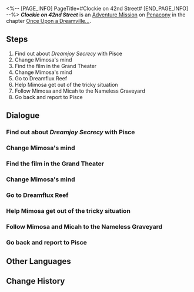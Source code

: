 <%-- [PAGE_INFO]
PageTitle=#Clockie on 42nd Street#
[END_PAGE_INFO] --%>
{{Stub|Dialogue.}}
{{Mission Infobox
|id            = 8022103
|title         = 
|image         = {{subst:void|<!--$UPLOAD:<<SpriteOutput/Chronicle/8022103_f.png>-<Mission Clockie on 42nd Street Stelle.png>-<Fate's Atlas Images>>-->}}{{subst:void|<!--$UPLOAD:<<SpriteOutput/Chronicle/8022103_m.png>-<Mission Clockie on 42nd Street Caelus.png>-<Fate's Atlas Images>>-->}}
<gallery>
Mission Clockie on 42nd Street Stelle.png|Stelle
Mission Clockie on 42nd Street Caelus.png|Caelus
</gallery>
|type          = Adventure
|event_name    = 
|chapter       = Once Upon a Dreamville...
|requirements  = [[Adventure Mission]] ''[[Day for Night]]'' completed
|summary       = You retrieved the final reel of ''Clockie: Dreamjoy Memoir'' and also helped an Iris Family member rediscover a long-lost family love that was buried in time.<br />The direction the compass points to doesn't belong to any one person, but rather to this world.
|characters    = Trailblazer
|startLocation = [[Penacony]] - [[Clock Studios Theme Park]]
|world         = Penacony
|area          = Clock Studios Theme Park
|prev          = Day for Night
|next          = Clock-Styled Ending
|rewards       = Stellar Jade*20; Lost Gold Fragment*3; Credit*20,000
}}
'''''Clockie on 42nd Street''''' is an [[Adventure Mission]] on [[Penacony]] in the chapter [[Once Upon a Dreamville...]].

==Steps==
# Find out about ''Dreamjoy Secrecy'' with Pisce
# Change Mimosa's mind
# Find the film in the Grand Theater
# Change Mimosa's mind
# Go to Dreamflux Reef
# Help Mimosa get out of the tricky situation
# Follow Mimosa and Micah to the Nameless Graveyard
# Go back and report to Pisce

<!--
==Gameplay Notes==

--><!--
==Trial Character==

-->
==Dialogue==
{{Stub Dialogue}}

===Find out about ''Dreamjoy Secrecy'' with Pisce===
{{Mission Description|type=adventure|location=Clock Studios Theme Park|Thanks to your relationship with the Watchmaker, you have been made a special guest director for Clock Studios and begun editing the ''Dreamjoy Memoir'' movie...<br />It looks like editing can't go ahead for the final part of ''Dreamjoy Memoir''! Find Pisce and ask what's going on.}}
{{Dialogue Start}}
:{{tx}}
{{Dialogue End}}

===Change Mimosa's mind===
{{Mission Description|type=adventure|location=Clock Studios Theme Park|update|Mimosa of the Iris Family wants to stop you from taking the film. Go and see what secret she is hiding in her heart.<br />Anyone who stands against Clockie can taste the power of clockwork!}}
{{Dialogue Start}}
:{{tx}}
{{Dialogue End}}

===Find the film in the Grand Theater===
{{Mission Description|type=adventure|location=Penacony Grand Theater|update|You have arrived at the Penacony Grand Theater to find the ''Dreamjoy Secrecy'' film.<br />The ending of ''Dreamjoy Memoir'' is around here somewhere. Start searching!}}
{{Dialogue Start}}
:{{tx}}
{{Dialogue End}}

===Change Mimosa's mind===
{{Mission Description|type=adventure|location=Penacony Grand Theater|update|Mimosa of the Iris Family wants to stop you from taking the film. Go and see what secret she is hiding in her heart.<br />Anyone who stands against Clockie can taste the power of clockwork!}}
{{Dialogue Start}}
:{{tx}}
{{Dialogue End}}

===Go to Dreamflux Reef===
{{Mission Description|type=adventure|location=Dreamflux Reef|update|Under the influence of clockwork, Mimosa changed her mind. She headed to Dreamflux Reef to search for a secret regarding Clockie...<br />It seems that she and the Watchmaker are hiding something. Go and get some answers from her.}}
{{Dialogue Start}}
:{{tx}}
{{Dialogue End}}

===Help Mimosa get out of the tricky situation===
{{Mission Description|type=adventure|location=Dreamflux Reef|update|Under the influence of clockwork, Mimosa changed her mind. She headed to Dreamflux Reef to search for a secret regarding Clockie...<br />It looks like Mimosa is in some kind of trouble. Go and help her.}}
{{Dialogue Start}}
:{{tx}}
{{Dialogue End}}

===Follow Mimosa and Micah to the Nameless Graveyard===
{{Mission Description|type=adventure|location=Dreamflux Reef|update|It turns out that Mimosa was Clockie's animator, as well as the Watchmaker's adopted child. The Watchmaker seems to have left behind a relic for Mimosa. Go and see what's going on.}}
{{Dialogue Start}}
:{{tx}}
{{Dialogue End}}

===Go back and report to Pisce===
{{Mission Description|type=adventure|location=Clock Studios Theme Park|update|Having learned of the Watchmaker's wishes, Mimosa has decided to help her adopted father complete this posthumous work. Return and tell Pisce the good news: ''Dreamjoy Secrecy'' can get back to editing immediately.}}
{{Dialogue Start}}
:{{tx}}
{{Dialogue End}}

==Other Languages==
{{Other Languages
|en   = Clockie on 42nd Street
|zhs  = 钟表小子在42街口
|zht  = 鐘錶小子在42街口
|ja   = 42丁目のクロックボーイ
|ko   = 42번가의 시계 소년
|es   = Relojito en la avenida 42
|fr   = Chronou à 42nd Street
|ru   = Часик на 42-й улице
|th   = เจ้าหนูนาฬิกาบนถนนสายที่ 42
|vi   = Cậu Bé Đồng Hồ Ở Đường 42
|de   = Clockie auf der 42. Straße
|id   = Clockie di 42nd Street
|pt   = Relogin na Rua 42
}}

==Change History==
{{Change History|2.2}}
